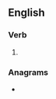 ==English==

===Verb===
{{head|en|verb form}}

# {{en-past of|inhere}}

===Anagrams===
* {{anagrams|en|Hendrie|hederin}}